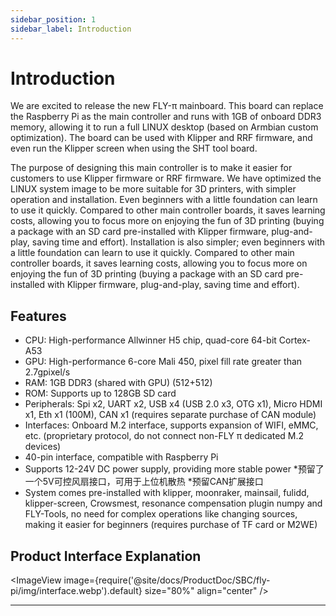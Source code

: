 ```yaml
---
sidebar_position: 1
sidebar_label: Introduction
---
```


# Introduction

We are excited to release the new FLY-π mainboard. This board can replace the Raspberry Pi as the main controller and runs with 1GB of onboard DDR3 memory, allowing it to run a full LINUX desktop (based on Armbian custom optimization). The board can be used with Klipper and RRF firmware, and even run the Klipper screen when using the SHT tool board.

The purpose of designing this main controller is to make it easier for customers to use Klipper firmware or RRF firmware. We have optimized the LINUX system image to be more suitable for 3D printers, with simpler operation and installation. Even beginners with a little foundation can learn to use it quickly. Compared to other main controller boards, it saves learning costs, allowing you to focus more on enjoying the fun of 3D printing (buying a package with an SD card pre-installed with Klipper firmware, plug-and-play, saving time and effort). Installation is also simpler; even beginners with a little foundation can learn to use it quickly. Compared to other main controller boards, it saves learning costs, allowing you to focus more on enjoying the fun of 3D printing (buying a package with an SD card pre-installed with Klipper firmware, plug-and-play, saving time and effort).

## Features

* CPU: High-performance Allwinner H5 chip, quad-core 64-bit Cortex-A53
* GPU: High-performance 6-core Mali 450, pixel fill rate greater than 2.7gpixel/s
* RAM: 1GB DDR3 (shared with GPU) (512+512)
* ROM: Supports up to 128GB SD card
* Peripherals: Spi x2, UART x2, USB x4 (USB 2.0 x3, OTG x1), Micro HDMI x1, Eth x1 (100M), CAN x1 (requires separate purchase of CAN module)
* Interfaces: Onboard M.2 interface, supports expansion of WIFI, eMMC, etc. (proprietary protocol, do not connect non-FLY π dedicated M.2 devices)
* 40-pin interface, compatible with Raspberry Pi
* Supports 12-24V DC power supply, providing more stable power
*预留了一个5V可控风扇接口，可用于上位机散热
*预留CAN扩展接口
* System comes pre-installed with klipper, moonraker, mainsail, fulidd, klipper-screen, Crowsmest, resonance compensation plugin numpy and FLY-Tools, no need for complex operations like changing sources, making it easier for beginners (requires purchase of TF card or M2WE)

## Product Interface Explanation

<ImageView image={require('@site/docs/ProductDoc/SBC/fly-pi/img/interface.webp').default} size="80%" align="center" />

----
